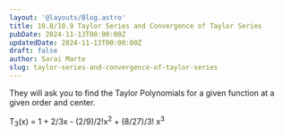 ```yaml
---
layout: '@layouts/Blog.astro'
title: 10.8/10.9 Taylor Series and Convergence of Taylor Series
pubDate: 2024-11-13T00:00:00Z 
updatedDate: 2024-11-13T00:00:00Z 
draft: false
author: Sarai Marte
slug: taylor-series-and-convergence-of-taylor-series
---
```


They will ask you to find the Taylor Polynomials for a given function at a given order and center.


<Problem n = "1">
<Latex formula="
f(x) = (1+x)^{\frac{2}{3}}, \quad T_3(x) \text{ at } a = 0
"/>
</Problem>


<Solution>

T<sub>3</sub>(x) = 1 + 2/3x - (2/9)/2!x<sup>2</sup> + (8/27)/3! x<sup>3</sup>

</Solution>
